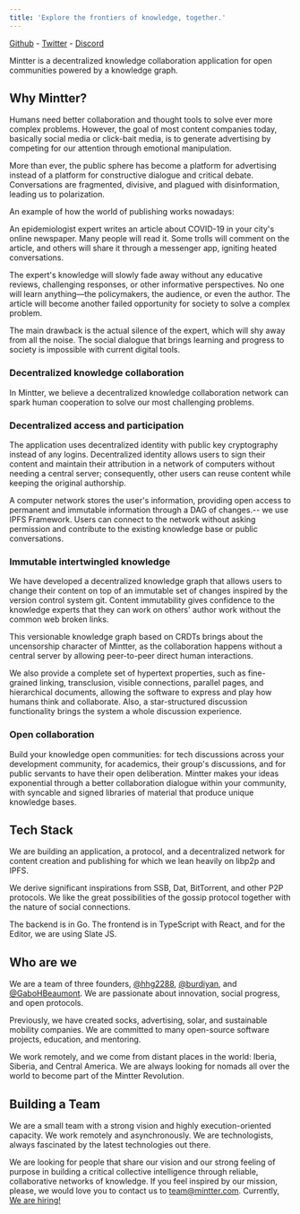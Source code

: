 ```yaml
---
title: 'Explore the frontiers of knowledge, together.'
---
```


[Github](https://github.com/mintterteam/mintter) - [Twitter](https://twitter.com/mintterteam) - [Discord](https://discord.gg/8Jcyrcyt)

Mintter is a decentralized knowledge collaboration application for open communities powered by a knowledge graph.

## Why Mintter?

Humans need better collaboration and thought tools to solve ever more complex problems. However, the goal of most content companies today, basically social media or click-bait media, is to generate advertising by competing for our attention through emotional manipulation.

More than ever, the public sphere has become a platform for advertising instead of a platform for constructive dialogue and critical debate. Conversations are fragmented, divisive, and plagued with disinformation, leading us to polarization.

An example of how the world of publishing works nowadays:

An epidemiologist expert writes an article about COVID-19 in your city's online newspaper. Many people will read it. Some trolls will comment on the article, and others will share it through a messenger app, igniting heated conversations.

The expert's knowledge will slowly fade away without any educative reviews, challenging responses, or other informative perspectives. No one will learn anything—the policymakers, the audience, or even the author. The article will become another failed opportunity for society to solve a complex problem.

The main drawback is the actual silence of the expert, which will shy away from all the noise. The social dialogue that brings learning and progress to society is impossible with current digital tools.

### Decentralized knowledge collaboration

In Mintter, we believe a decentralized knowledge collaboration network can spark human cooperation to solve our most challenging problems.

### Decentralized access and participation

The application uses decentralized identity with public key cryptography instead of any logins. Decentralized identity allows users to sign their content and maintain their attribution in a network of computers without needing a central server; consequently, other users can reuse content while keeping the original authorship.

A computer network stores the user's information, providing open access to permanent and immutable information through a DAG of changes.-- we use IPFS Framework.
Users can connect to the network without asking permission and contribute to the existing knowledge base or public conversations.

### Immutable intertwingled knowledge

We have developed a decentralized knowledge graph that allows users to change their content on top of an immutable set of changes inspired by the version control system git. Content immutability gives confidence to the knowledge experts that they can work on others' author work without the common web broken links.

This versionable knowledge graph based on CRDTs brings about the uncensorship character of Mintter, as the collaboration happens without a central server by allowing peer-to-peer direct human interactions.

We also provide a complete set of hypertext properties, such as fine-grained linking, transclusion, visible connections, parallel pages, and hierarchical documents, allowing the software to express and play how humans think and collaborate. Also, a star-structured discussion functionality brings the system a whole discussion experience.

### Open collaboration

Build your knowledge open communities: for tech discussions across your development community, for academics, their group's discussions, and for public servants to have their open deliberation.
Mintter makes your ideas exponential through a better collaboration dialogue within your community, with syncable and signed libraries of material that produce unique knowledge bases.

## Tech Stack

We are building an application, a protocol, and a decentralized network for content creation and publishing for which we lean heavily on libp2p and IPFS.

We derive significant inspirations from SSB, Dat, BitTorrent, and other P2P protocols. We like the great possibilities of the gossip protocol together with the nature of social connections.

The backend is in Go. The frontend is in TypeScript with React, and for the Editor, we are using Slate JS.

## Who are we

We are a team of three founders, [@hhg2288](https://twitter.com/hhg2288), [@burdiyan](https://twitter.com/burdiyan), and [@GaboHBeaumont](https://twitter.com/GaboHBeaumont). We are passionate about innovation, social progress, and open protocols.

Previously, we have created socks, advertising, solar, and sustainable mobility companies. We are committed to many open-source software projects, education, and mentoring.

We work remotely, and we come from distant places in the world: Iberia, Siberia, and Central America. We are always looking for nomads all over the world to become part of the Mintter Revolution.

## Building a Team

We are a small team with a strong vision and highly execution-oriented capacity. We work remotely and asynchronously. We are technologists, always fascinated by the latest technologies out there.

We are looking for people that share our vision and our strong feeling of purpose in building a critical collective intelligence through reliable, collaborative networks of knowledge. If you feel inspired by our mission, please, we would love you to contact us to team@mintter.com. Currently, [We are hiring!](/hiring)
